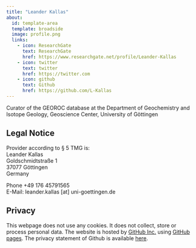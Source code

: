 ```yaml
---
title: "Leander Kallas"
about:
  id: template-area
  template: broadside
  image: profile.png
  links:
    - icon: ResearchGate
      text: ResearchGate
      href: https://www.researchgate.net/profile/Leander-Kallas
    - icon: twitter
      text: twitter
      href: https://twitter.com
    - icon: github
      text: Github
      href: https://github.com/L-Kallas
---
```


:::{#template-area}

Curator of the GEOROC database at the Department of Geochemistry and Isotope Geology, Geoscience Center, University of Göttingen

:::

## Legal Notice

Provider according to § 5 TMG is:  
Leander Kallas  
Goldschmidtstraße 1  
37077 Göttingen  
Germany  

Phone +49 176 45791565  
E-Mail: leander.kallas [at] uni-goettingen.de

## Privacy

This webpage does not use any cookies. It does not collect, store or process personal data. The website is hosted by [GitHub Inc.](https://github.com/){target="_blank"} using [GitHub pages](https://docs.github.com/en/pages/getting-started-with-github-pages/about-github-pages){target="_blank"}. The privacy statement of Github is available [here](https://docs.github.com/en/site-policy/privacy-policies/github-privacy-statement){target="_blank"}. 

